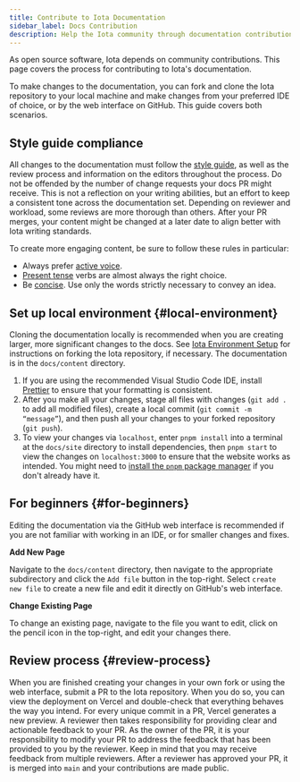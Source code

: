 ```yaml
---
title: Contribute to Iota Documentation
sidebar_label: Docs Contribution
description: Help the Iota community through documentation contributions. Whether its to fix errors or add new content, the entire Iota community benefits from your contributions.
---
```


As open source software, Iota depends on community contributions. This page covers the process for contributing to Iota's documentation.

To make changes to the documentation, you can fork and clone the Iota repository to your local machine and make changes from your preferred IDE of choice, or by the web interface on GitHub. This guide covers both scenarios.

## Style guide compliance

All changes to the documentation must follow the [style guide](./style-guide.mdx), as well as the review process and information on the editors throughout the process. Do not be offended by the number of change requests your docs PR might receive. This is not a reflection on your writing abilities, but an effort to keep a consistent tone across the documentation set. Depending on reviewer and workload, some reviews are more thorough than others. After your PR merges, your content might be changed at a later date to align better with Iota writing standards.

To create more engaging content, be sure to follow these rules in particular:

- Always prefer [active voice](./style-guide.mdx#active-voice).
- [Present tense](./style-guide.mdx#present-tense) verbs are almost always the right choice.
- Be [concise](./style-guide.mdx#general-considerations). Use only the words strictly necessary to convey an idea.

## Set up local environment {#local-environment}

Cloning the documentation locally is recommended when you are creating larger, more significant changes to the docs. See [Iota Environment Setup](/guides/developer/getting-started/iota-environment.mdx) for instructions on forking the Iota repository, if necessary. The documentation is in the `docs/content` directory.

1. If you are using the recommended Visual Studio Code IDE, install [Prettier](https://marketplace.visualstudio.com/items?itemName=esbenp.prettier-vscode) to ensure that your formatting is consistent.
1. After you make all your changes, stage all files with changes (`git add .` to add all modified files), create a local commit (`git commit -m “message”`), and then push all your changes to your forked repository (`git push`).
1. To view your changes via `localhost`, enter `pnpm install` into a terminal at the `docs/site` directory to install dependencies, then `pnpm start` to view the changes on `localhost:3000` to ensure that the website works as intended. You might need to [install the `pnpm` package manager](https://pnpm.io/installation) if you don't already have it.

## For beginners {#for-beginners}

Editing the documentation via the GitHub web interface is recommended if you are not familiar with working in an IDE, or for smaller changes and fixes.

**Add New Page**

Navigate to the `docs/content` directory, then navigate to the appropriate subdirectory and click the `Add file` button in the top-right. Select `create new file` to create a new file and edit it directly on GitHub's web interface.

**Change Existing Page**

To change an existing page, navigate to the file you want to edit, click on the pencil icon in the top-right, and edit your changes there.

## Review process {#review-process}

When you are finished creating your changes in your own fork or using the web interface, submit a PR to the Iota repository. When you do so, you can view the deployment on Vercel and double-check that everything behaves the way you intend. For every unique commit in a PR, Vercel generates a new preview. A reviewer then takes responsibility for providing clear and actionable feedback to your PR. As the owner of the PR, it is your responsibility to modify your PR to address the feedback that has been provided to you by the reviewer. Keep in mind that you may receive feedback from multiple reviewers. After a reviewer has approved your PR, it is merged into `main` and your contributions are made public.
